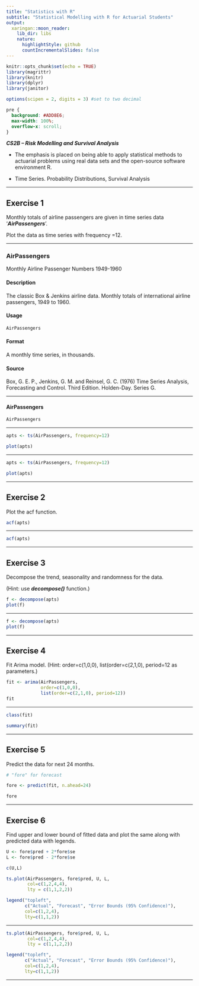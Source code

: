 ```yaml
---
title: "Statistics with R"
subtitle: "Statistical Modelling with R for Actuarial Students"
output:
  xaringan::moon_reader:
    lib_dir: libs
    nature:
      highlightStyle: github
      countIncrementalSlides: false
---
```


```r
knitr::opts_chunk$set(echo = TRUE)
library(magrittr)
library(knitr)
library(dplyr)
library(janitor)

options(scipen = 2, digits = 3) #set to two decimal 
```

```css
pre {
  background: #ADD8E6;
  max-width: 100%;
  overflow-x: scroll;
}
```


***CS2B – Risk Modelling and Survival Analysis ***


* The emphasis is placed on being able to apply statistical methods to actuarial problems using real data sets and the open-source software environment R. 

* Time Series. Probability Distributions, Survival Analysis

---

## Exercise 1

Monthly totals of airline passengers are given in time series data ‘***AirPassengers***’.

Plot the data as time series with frequency =12.

---

### AirPassengers 

Monthly Airline Passenger Numbers 1949-1960

#### Description
The classic Box & Jenkins airline data. Monthly totals of international airline passengers, 1949 to 1960.

#### Usage
```r
AirPassengers
```

#### Format
A monthly time series, in thousands.

#### Source

Box, G. E. P., Jenkins, G. M. and Reinsel, G. C. (1976) Time Series Analysis, Forecasting and Control. Third Edition. Holden-Day. Series G.

---

#### AirPassengers

```r
AirPassengers
```


---

```r
apts <- ts(AirPassengers, frequency=12)

plot(apts)
```


---

```r
apts <- ts(AirPassengers, frequency=12)

plot(apts)
```


---

## Exercise 2

Plot the acf function.



```r

acf(apts)
```


---


```r

acf(apts)
```


---


## Exercise 3

Decompose the trend, seasonality and randomness for the data.

(Hint: use  ***decompose()*** function.)



```r
f <- decompose(apts)
plot(f)

```

---

```r
f <- decompose(apts)
plot(f)

```

---

## Exercise 4

Fit Arima model.
(Hint: order=c(1,0,0), list(order=c(2,1,0), period=12 as parameters.)



```r
fit <- arima(AirPassengers, 
             order=c(1,0,0), 
             list(order=c(2,1,0), period=12))
fit
```

---


```r
class(fit)
```




```r
summary(fit)
```

---

## Exercise 5

Predict the data for next 24 months.



```r
# "fore" for forecast

fore <- predict(fit, n.ahead=24)

fore
```

---


## Exercise 6

Find upper and lower bound of fitted data and plot the same along with predicted data with legends.

```r
U <- fore$pred + 2*fore$se 
L <- fore$pred - 2*fore$se 

c(U,L)
```

```r
ts.plot(AirPassengers, fore$pred, U, L, 
        col=c(1,2,4,4), 
        lty = c(1,1,2,2))

legend("topleft", 
       c("Actual", "Forecast", "Error Bounds (95% Confidence)"),
       col=c(1,2,4), 
       lty=c(1,1,2))
```

---


```r
ts.plot(AirPassengers, fore$pred, U, L, 
        col=c(1,2,4,4), 
        lty = c(1,1,2,2))

legend("topleft", 
       c("Actual", "Forecast", "Error Bounds (95% Confidence)"),
       col=c(1,2,4), 
       lty=c(1,1,2))
```

---